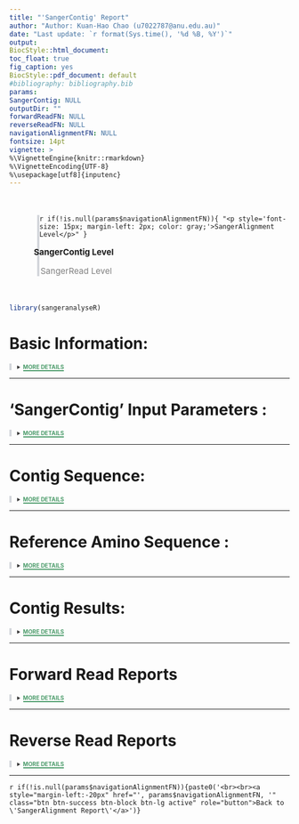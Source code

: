 ```yaml
---
title: "'SangerContig' Report"
author: "Author: Kuan-Hao Chao (u7022787@anu.edu.au)"
date: "Last update: `r format(Sys.time(), '%d %B, %Y')`"
output: 
  BiocStyle::html_document:
    toc_float: true
    fig_caption: yes
  BiocStyle::pdf_document: default
#bibliography: bibliography.bib
params:
  SangerContig: NULL
  outputDir: ""
  forwardReadFN: NULL
  reverseReadFN: NULL
  navigationAlignmentFN: NULL
fontsize: 14pt
vignette: >
  %\VignetteEngine{knitr::rmarkdown}
  %\VignetteEncoding{UTF-8}
  %\usepackage[utf8]{inputenc}
---
```


<link rel="stylesheet" href="https://cdnjs.cloudflare.com/ajax/libs/font-awesome/4.7.0/css/font-awesome.min.css">

<div style="margin-left:50px; padding-left:-50;margin-top:50px; margin-bottom:50px; border-left: 4px solid #d3d6db;">
`r if(!is.null(params$navigationAlignmentFN)){ "<p style='font-size: 15px; margin-left: 2px; color: gray;'>SangerAlignment Level</p>" }`
<p style = "font-size: 15px; font-weight: bold; margin-left:-20px"><i class="fa fa-arrow-circle-right" style="margin-right: 10px; color: green"></i>SangerContig Level</p>
<p style='font-size: 15px; margin-left: 2px; color: gray;'>SangerRead Level</p>
</div>

```r
library(sangeranalyseR)
```


# Basic Information:
<details class="description"><summary data-open="CLOSE" data-close="MORE DETAILS"></summary>

<ul style="list-style-type:disc;">
  <li>**Output Directory : **  <span class="tab">*`r params$outputDir`*</span></li>

  <li>**Input Parent Directory : **  <span class="tab"><i>`r dirname(params$SangerContig@parentDirectory)`</i></span></li>

  <li>**Contig Name : **  <span class="tab"><i>`r basename(params$SangerContig@contigName)`</i></span></li>

  <li>**Trimming Method : **  <span class="tab">*`r params$SangerContig@forwardReadList[[1]]@QualityReport@TrimmingMethod`*</span></li>
  
  <li>**Forward Reads Suffix Regex : **  <span class="tab">*`r params$SangerContig@suffixForwardRegExp`*</span></li>

  <li>**Forward Read Number : **  <span class="tab">*`r length(params$SangerContig@forwardReadList)`*</span></li>

  <li>**Reverse Reads Suffic Regex : **  <span class="tab">*`r params$SangerContig@suffixReverseRegExp`*</span></li>
  
  <li>**Reverse Read Number : **  <span class="tab">*`r length(params$SangerContig@reverseReadList)`*</span></li>
  
</ul>

</details>

---

# 'SangerContig' Input Parameters :
<details class="description"><summary data-open="CLOSE" data-close="MORE DETAILS"></summary>

<ul style="list-style-type:disc;">
  <li>**Minimum Read Number : **  <span class="tab">*`r params$SangerContig@minReadsNum`*</span></li>
  
  <li>**Minimum Read Length : **  <span class="tab">*`r params$SangerContig@minReadLength`*</span></li>
  
  <li>**Minimum Fraction Call : **  <span class="tab">*`r params$SangerContig@minFractionCall`*</span></li>

  <li>**Maximum Fraction Lost : **  <span class="tab">*`r params$SangerContig@maxFractionLost`*</span></li>  
  
  <li>**Accept Stop Codons : **  <span class="tab">*`r params$SangerContig@acceptStopCodons`*</span></li>  
  
  <li>**Reading Frame : **  <span class="tab">*`r params$SangerContig@readingFrame`*</span></li>  
</ul>
</details>

---

# Contig Sequence:

<details class="description"><summary data-open="CLOSE" data-close="MORE DETAILS"></summary>
<h3> Primary Sequence </h3>
<div style="overflow: scroll;">
```r
contigSeq <- unlist(strsplit(as.character(params$SangerContig@contigSeq), ""))
contigSeqDF <- data.frame(t(data.frame(contigSeq)), stringsAsFactors = FALSE)
colnames(contigSeqDF) <- substr(colnames(contigSeqDF), 2, 100)
rownames(contigSeqDF) <- NULL
AstyleList <- SetCharStyleList(contigSeqDF, "A", "#1eff00")
TstyleList <- SetCharStyleList(contigSeqDF, "T", "#ff7a7a")
CstyleList <- SetCharStyleList(contigSeqDF, "C", "#7ac3ff")
GstyleList <- SetCharStyleList(contigSeqDF, "G", "#c9c9c9")
styleList <- c(AstyleList, TstyleList, CstyleList, GstyleList)
suppressWarnings(suppressMessages(
    excelTable(data = contigSeqDF, defaultColWidth = 30,
               editable = FALSE, rowResize = FALSE,
               columnResize = FALSE, allowInsertRow = FALSE,
               allowInsertColumn = FALSE, allowDeleteRow = FALSE,
               allowDeleteColumn = FALSE, allowRenameColumn = FALSE,
               style = styleList, loadingSpin = TRUE)
))
```
<div style="overflow: scroll;">
</details>

---

# Reference Amino Sequence :

<details class="description"><summary data-open="CLOSE" data-close="MORE DETAILS"></summary>
<h3> Genetic Code </h3>
<div style="overflow: scroll;">
```r
suppressWarnings(suppressMessages(
      excelTable(data = t(data.frame(params$SangerContig@geneticCode)),
                 defaultColWidth = 50, editable = FALSE, rowResize = FALSE,
                 columnResize = FALSE, allowInsertRow = FALSE,
                 allowInsertColumn = FALSE, allowDeleteRow = FALSE,
                 allowDeleteColumn = FALSE, allowRenameColumn = FALSE)
))
```
</div>

<h3> Reference Amino Acid Sequence </h3>
<div style="overflow: scroll;">
```r
refAminoAcidSeqVec <- strsplit(params$SangerContig@refAminoAcidSeq, "")[[1]]
    names(refAminoAcidSeqVec) <- c(1:length(refAminoAcidSeqVec))
    suppressWarnings(suppressMessages(
        excelTable(data =
                     t(data.frame(refAminoAcidSeqVec)),
                   defaultColWidth = 50, editable = FALSE, rowResize = FALSE,
                   columnResize = FALSE, allowInsertRow = FALSE,
                   allowInsertColumn = FALSE, allowDeleteRow = FALSE,
                   allowDeleteColumn = FALSE, allowRenameColumn = FALSE)
    ))
```
</div>
</details>

---

# Contig Results:
<details class="description"><summary data-open="CLOSE" data-close="MORE DETAILS"></summary>
<h3> Reads Alignment </h3>
```r
browseSeqHTML <- file.path(params$outputDir, "Reads_Alignment_BrowseSeqs.html")
BrowseSeqs(DNAStringSet(params$SangerContig@alignment),
           openURL=FALSE, htmlFile=browseSeqHTML)
shiny::includeHTML(browseSeqHTML)
```
<br>
<h3> Difference Data Frame </h3>
<div style="overflow: scroll;">
```r
if (all(dim(params$SangerContig@differencesDF) == c(0,0))) {
    cat("<h4 style='font-weight: bold; font-style: italic;'> 'Differences' data frame is empty. </h4>")
} else {
    params$SangerContig@differencesDF %>%
      kable() %>%
      kable_styling()
}
```
</div>
<br>
<h3> Distance Matrix </h3>
<div style="overflow: scroll;">
```r
if (all(dim(params$SangerContig@distanceMatrix) == c(0,0))) {
    cat("<h4 style='font-weight: bold; font-style: italic;'> 'Distance' Matrix is empty. </h4>")
} else {
    params$SangerContig@distanceMatrix %>%
      kable() %>%
      kable_styling()
}
```
</div>
<br>
<h3> Dendrogram </h3>
<div style="overflow: scroll;">
```r
ggdendrogram(params$SangerContig@dendrogram[[2]], rotate = TRUE)
```
</div>
<div style="overflow: scroll;">
```r
params$SangerContig@dendrogram[[1]] %>%
    kable() %>%
    kable_styling()
```
</div>
<br>
<h3> Indels Data Frame </h3>
<div style="overflow: scroll;">
```r
if (all(dim(params$SangerContig@indelsDF) == c(0,0))) {
    cat("<h4 style='font-weight: bold; font-style: italic;'> 'indelsDF' Data Frame is empty. </h4>")
} else {
    params$SangerContig@indelsDF %>%
      kable() %>%
      kable_styling()
}
```
</div>
<br>
<h3> Stop Codons </h3>
<div style="overflow: scroll;">
```r
if (all(dim(params$SangerContig@stopCodonsDF) == c(0,0))) {
    cat("<h4 style='font-weight: bold; font-style: italic;'> 'stopCodonsDF' Data Frame is empty. </h4>")
} else {
    params$SangerContig@stopCodonsDF %>%
      kable() %>%
      kable_styling()
}
```
</div>
<br>
<h3> Secondary Peak Data Frame </h3>
<div style="overflow: scroll;">
```r
if (all(dim(params$SangerContig@secondaryPeakDF) == c(0,0))) {
    cat("<p style='font-weight: bold; font-style: italic;'> 'secondaryPeakDF' Data Frame is empty. </p>")
} else {
    params$SangerContig@secondaryPeakDF %>%
      kable() %>%
      kable_styling()
}
```
</div>
</details>

---

# Forward Read Reports

<details class="description"><summary data-open="CLOSE" data-close="MORE DETAILS"></summary>
<ul style="list-style-type:disc;">
```r
if (!is.null(params$forwardReadFN)) {
  for (i in 1:length(params$forwardReadFN)){
      cat('<li style = "margin-top: 35px; font-weight: bold">')
      cat('<a style = "margin-top: -10px" role="button" class="btn btn-info" href="', params$forwardReadFN[[i]], '">')
      cat(paste0('Go to Read: "', basename(params$SangerContig@forwardReadList[[i]]@readFileName), '" Report'))
      cat('</a>\n') 
      cat('</li>')
  }
}
```
</ul>
```r
if (is.null(params$forwardReadFN)) {
    cat("<p style='font-size: 13px; font-weight:bold'> 'includeSangerRead' is 'FALSE'. Forward reads are not included in this report. </p>")
}
```
</details>

---

# Reverse Read Reports

<details class="description"><summary data-open="CLOSE" data-close="MORE DETAILS"></summary>
<ul style="list-style-type:disc;">
```r
if (!is.null(params$reverseReadFN)) {
  for (i in 1:length(params$reverseReadFN)){
      cat('<li style = "margin-top: 35px; font-weight: bold">')
      cat('<a style = "margin-top: -10px" role="button" class="btn btn-info" href="', params$reverseReadFN[[i]], '">')
      cat(paste0('Go to Read: "', basename(params$SangerContig@reverseReadList[[i]]@readFileName), '" Report'))
      cat('</a>\n') 
      cat('</li>')
  }
}
```
</ul>
```r
if (is.null(params$reverseReadFN)) {
    cat("<p style='font-size: 13px; font-weight:bold'> 'includeSangerRead' is 'FALSE'. Reverse reads are not included in this report. </p>")
}
```
</details>

---

`r if(!is.null(params$navigationAlignmentFN)){paste0('<br><br><a style="margin-left:-20px" href="', params$navigationAlignmentFN, '" class="btn btn-success btn-block btn-lg active" role="button">Back to \'SangerAlignment Report\'</a>')}`

<style>
li{
    margin-top: 16px;
}
li:first-child {
    margin-top:0;
}
.tab {position:absolute;left:380px; }

.jexcel_content { 
    height: 60px !important;
}

details.description[open] summary::after {
  content: attr(data-open);
  color: #d45050;
  border-bottom: 2px solid #d45050;
}

details.description:not([open]) summary::after {
  content: attr(data-close);
  color: #4c9c6b;
  border-bottom: 2px solid #4c9c6b;
}

.description {
border-left: 4px solid #d3d6db;
padding-left: 10px;
}
.description summary{
  font-weight: bold;
  font-size: 10px;
  color: #383838;
}

span {
  white-space:nowrap;
}
</style>
